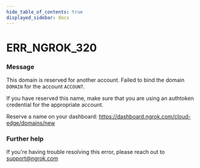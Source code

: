 ```yaml
---
hide_table_of_contents: true
displayed_sidebar: docs
---
```



# ERR_NGROK_320

### Message

This domain is reserved for another account.
Failed to bind the domain `DOMAIN` for the account `ACCOUNT`.

If you have reserved this name, make sure that you are using an
authtoken credential for the appropriate account.

Reserve a name on your dashboard: https://dashboard.ngrok.com/cloud-edge/domains/new

<ErrorDetails error="err_ngrok_320" />

### Further help

If you're having trouble resolving this error, please reach out to [support@ngrok.com](mailto:support@ngrok.com?subject=Help%20with%20ERR_NGROK_320)

